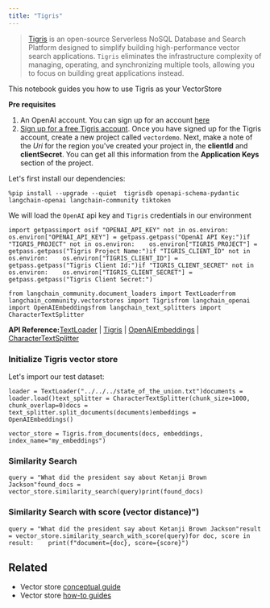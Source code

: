 ```yaml
---
title: "Tigris"
---
```


> [Tigris](https://tigrisdata.com) is an open-source Serverless NoSQL Database and Search Platform designed to simplify building high-performance vector search applications. `Tigris` eliminates the infrastructure complexity of managing, operating, and synchronizing multiple tools, allowing you to focus on building great applications instead.

This notebook guides you how to use Tigris as your VectorStore

**Pre requisites**

1. An OpenAI account. You can sign up for an account [here](https://platform.openai.com/)
2. [Sign up for a free Tigris account](https://console.preview.tigrisdata.cloud). Once you have signed up for the Tigris account, create a new project called `vectordemo`. Next, make a note of the *Uri* for the region you've created your project in, the **clientId** and **clientSecret**. You can get all this information from the **Application Keys** section of the project.

Let's first install our dependencies:

```
%pip install --upgrade --quiet  tigrisdb openapi-schema-pydantic langchain-openai langchain-community tiktoken
```

We will load the `OpenAI` api key and `Tigris` credentials in our environment

```
import getpassimport osif "OPENAI_API_KEY" not in os.environ:    os.environ["OPENAI_API_KEY"] = getpass.getpass("OpenAI API Key:")if "TIGRIS_PROJECT" not in os.environ:    os.environ["TIGRIS_PROJECT"] = getpass.getpass("Tigris Project Name:")if "TIGRIS_CLIENT_ID" not in os.environ:    os.environ["TIGRIS_CLIENT_ID"] = getpass.getpass("Tigris Client Id:")if "TIGRIS_CLIENT_SECRET" not in os.environ:    os.environ["TIGRIS_CLIENT_SECRET"] = getpass.getpass("Tigris Client Secret:")
```

```
from langchain_community.document_loaders import TextLoaderfrom langchain_community.vectorstores import Tigrisfrom langchain_openai import OpenAIEmbeddingsfrom langchain_text_splitters import CharacterTextSplitter
```

**API Reference:**[TextLoader](https://python.langchain.com/api_reference/community/document_loaders/langchain_community.document_loaders.text.TextLoader.html) | [Tigris](https://python.langchain.com/api_reference/community/vectorstores/langchain_community.vectorstores.tigris.Tigris.html) | [OpenAIEmbeddings](https://python.langchain.com/api_reference/openai/embeddings/langchain_openai.embeddings.base.OpenAIEmbeddings.html) | [CharacterTextSplitter](https://python.langchain.com/api_reference/text_splitters/character/langchain_text_splitters.character.CharacterTextSplitter.html)

### Initialize Tigris vector store

Let's import our test dataset:

```
loader = TextLoader("../../../state_of_the_union.txt")documents = loader.load()text_splitter = CharacterTextSplitter(chunk_size=1000, chunk_overlap=0)docs = text_splitter.split_documents(documents)embeddings = OpenAIEmbeddings()
```

```
vector_store = Tigris.from_documents(docs, embeddings, index_name="my_embeddings")
```

### Similarity Search

```
query = "What did the president say about Ketanji Brown Jackson"found_docs = vector_store.similarity_search(query)print(found_docs)
```

### Similarity Search with score (vector distance)")

```
query = "What did the president say about Ketanji Brown Jackson"result = vector_store.similarity_search_with_score(query)for doc, score in result:    print(f"document={doc}, score={score}")
```

## Related

* Vector store [conceptual guide](/oss/concepts/vectorstores)
* Vector store [how-to guides](/oss/how_to/#vector-stores)
